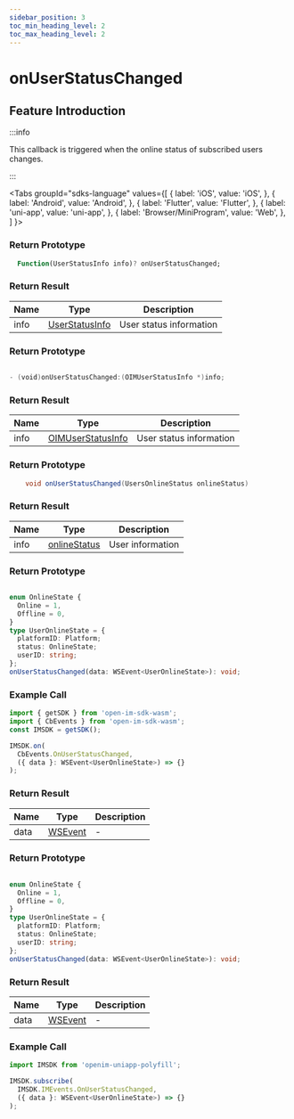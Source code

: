 ```yaml
---
sidebar_position: 3
toc_min_heading_level: 2
toc_max_heading_level: 2
---
```


# onUserStatusChanged

## Feature Introduction

:::info

This callback is triggered when the online status of subscribed users changes.

:::

<Tabs
groupId="sdks-language"
values={[
{ label: 'iOS', value: 'iOS', },
{ label: 'Android', value: 'Android', },
{ label: 'Flutter', value: 'Flutter', },
{ label: 'uni-app', value: 'uni-app', },
{ label: 'Browser/MiniProgram', value: 'Web', },
]
}>

<TabItem value="Flutter">

### Return Prototype

```dart showLineNumbers
  Function(UserStatusInfo info)? onUserStatusChanged;
```

### Return Result

| Name | Type           | Description           |
| ---- | -------------- | ----------------------|
| info | [UserStatusInfo](/class/user/userStatusInfo.mdx) | User status information |

</TabItem>

<TabItem value="iOS">

### Return Prototype

```swift showLineNumbers

- (void)onUserStatusChanged:(OIMUserStatusInfo *)info;

```

### Return Result

| Name | Type              | Description           |
| ---- | ----------------- | ----------------------|
| info | [OIMUserStatusInfo](/class/user/userStatusInfo.mdx) | User status information |

</TabItem>

<TabItem value="Android">

### Return Prototype

```java showLineNumbers
    void onUserStatusChanged(UsersOnlineStatus onlineStatus)
```

### Return Result

| Name | Type                                                    | Description   |
| ---- | ------------------------------------------------------- | ------------- |
| info | [onlineStatus](/class/user/userStatusInfo.mdx) | User information |

</TabItem>

<TabItem value="Web">

### Return Prototype

```ts showLineNumbers

enum OnlineState {
  Online = 1,
  Offline = 0,
}
type UserOnlineState = {
  platformID: Platform;
  status: OnlineState;
  userID: string;
};
onUserStatusChanged(data: WSEvent<UserOnlineState>): void;

```

### Example Call

```js showLineNumbers
import { getSDK } from 'open-im-sdk-wasm';
import { CbEvents } from 'open-im-sdk-wasm';
const IMSDK = getSDK();

IMSDK.on(
  CbEvents.OnUserStatusChanged,
  ({ data }: WSEvent<UserOnlineState>) => {}
);
```

### Return Result

| Name | Type                                    | Description |
| ---- | --------------------------------------- | ----------- |
| data | [WSEvent](/class/response.mdx) | -          |

</TabItem>

<TabItem value="uni-app">

### Return Prototype

```ts showLineNumbers

enum OnlineState {
  Online = 1,
  Offline = 0,
}
type UserOnlineState = {
  platformID: Platform;
  status: OnlineState;
  userID: string;
};
onUserStatusChanged(data: WSEvent<UserOnlineState>): void;

```

### Return Result

| Name | Type                                    | Description |
| ---- | --------------------------------------- | ----------- |
| data | [WSEvent](/class/response.mdx) | -          |

### Example Call

```js showLineNumbers
import IMSDK from 'openim-uniapp-polyfill';

IMSDK.subscribe(
  IMSDK.IMEvents.OnUserStatusChanged,
  ({ data }: WSEvent<UserOnlineState>) => {}
);
```

</TabItem>

</Tabs>